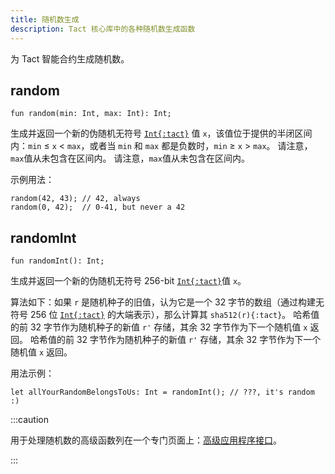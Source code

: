 ```yaml
---
title: 随机数生成
description: Tact 核心库中的各种随机数生成函数
---
```


为 Tact 智能合约生成随机数。

## random

```tact
fun random(min: Int, max: Int): Int;
```

生成并返回一个新的伪随机无符号 [`Int{:tact}`][int] 值 `x`，该值位于提供的半闭区间内：`min` $≤$ `x` $<$ `max`，或者当 `min` 和 `max` 都是负数时，`min` $≥$ `x` $>$ `max`。 请注意，`max`值从未包含在区间内。 请注意，`max`值从未包含在区间内。

示例用法：

```tact
random(42, 43); // 42, always
random(0, 42);  // 0-41, but never a 42
```

## randomInt

```tact
fun randomInt(): Int;
```

生成并返回一个新的伪随机无符号 $256$-bit [`Int{:tact}`][int]值 `x`。

算法如下：如果 `r` 是随机种子的旧值，认为它是一个 $32$ 字节的数组（通过构建无符号 $256$ 位 [`Int{:tact}`][int] 的大端表示），那么计算其 `sha512(r){:tact}`。 哈希值的前 $32$ 字节作为随机种子的新值 `r'` 存储，其余 $32$ 字节作为下一个随机值 `x` 返回。 哈希值的前 $32$ 字节作为随机种子的新值 `r'` 存储，其余 $32$ 字节作为下一个随机值 `x` 返回。

用法示例：

```tact
let allYourRandomBelongsToUs: Int = randomInt(); // ???, it's random :)
```

:::caution

  用于处理随机数的高级函数列在一个专门页面上：[高级应用程序接口](/ref/core-advanced)。

:::

[int]: /zh-cn/book/integers
